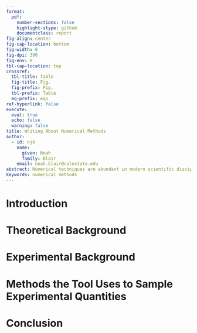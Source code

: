 ```yaml
---
format:
  pdf:
    number-sections: false
    highlight-stype: github
    documentclass: report
fig-align: center
fig-cap-location: bottom
fig-width: 6
fig-dpi: 300
fig-env: H
tbl-cap-location: top
crossref: 
  tbl-title: Table
  fig-title: Fig.
  fig-prefix: Fig.
  tbl-prefix: Table
  eq-prefix: eqn
ref-hyperlink: false
execute: 
  eval: true
  echo: false
  warning: false
title: Writing About Numerical Methods
author: 
  - id: njb
    name:
      given: Noah
      family: Blair
    email: noah.blair@colostate.edu
abstract: Numerical techniques are abundant in modern scientific disciplines and are commonly used to solve equations which would be difficult or impossible to solve in closed form or estimate measurements that a research is unable to currently perform. These can include simple methods, such as numerically solving differential and integral equations, to more complex methods such as Monte Carlo for transport theory, or simulations for computational fluid dynamics. When writing about these techniques for a thesis, dissertation, or article, it is prudent to describe several concepts regarding the numerical technique for readers to understand what utility is provided by the technique and why numerical methods were chosen over mathematical calculations or experiments. This report will provide an overview of how to write about numerical techniques and provide an outline for their use.
keywords: numerical methods
---
```


# Introduction



# Theoretical Background

# Experimental Background

# Methods the Tool Uses to Sample Experimental Quantities

# Conclusion
